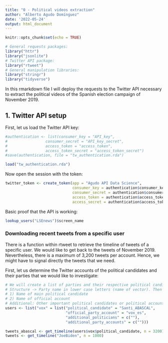 ```yaml
---
title: "0 - Political videos extraction"
author: "Alberto Agudo Domínguez"
date: '2022-05-24'
output: html_document
---
```


```r
knitr::opts_chunk$set(echo = TRUE)
```


```r
# General requests packages:
library("httr")
library("jsonlite")
# Twitter API package: 
library("rtweet")
# General manipulation libraries:
library("stringr")
library("tidyverse")
```

In this rmarkdown file I will deploy the requests to the Twitter API necessary to extract the political videos of the Spanish election campaign of November 2019.

## 1. Twitter API setup

First, let us load the Twitter API key:

```r
#authentication <- list(consumer_key = "API_key",
#                 consumer_secret = "API_key_secret",
#                 access_token = "access_token",
#                 access_token_secret = "access_token_secret")
#save(authentication, file = "tw_authentication.rda")

load("tw_authentication.rda")
```

Now open the session with the token:
```r
twitter_token <- create_token(app = "Agudo API Data Science", 
                              consumer_key = authentication$consumer_key,
                              consumer_secret = authentication$consumer_secret,
                              access_token = authentication$access_token,
                              access_secret = authentication$access_token_secret)
```

Basic proof that the API is working:
```r
lookup_users("LSEnews")$screen_name
```

### Downloading recent tweets from a specific user

There is a function within rtweet to retrieve the timeline of tweets of a specific user. We would like to get back to the tweets of November 2019. Nevertheless, there is a maximum of 3,200 tweets per account. Hence, we might have to signal directly the tweets that we need.

First, let us determine the Twitter accounts of the political candidates and their parties that we would like to investigate:

```r
# We will create a list of parties and their respective political candidates and official accounts.
# Structure -> Party name in lower case letters (name of vector). Then a vector with:
# 1) Name of main political candidate
# 2) Name of official account
# Additional: Other important political candidates or political accounts
users <- list("vox" = list("political_candidate" = "Santi_ABASCAL", 
                           "official_party_account" = "vox_es",
                           "additional_politicians" = c(""),
                           "additional_party_accounts" = c("")))
```





```r
tweets_abascal <- get_timeline(users$vox$political_candidate, n = 3200)
tweets <- get_timeline("JoeBiden", n = 1000)
```

